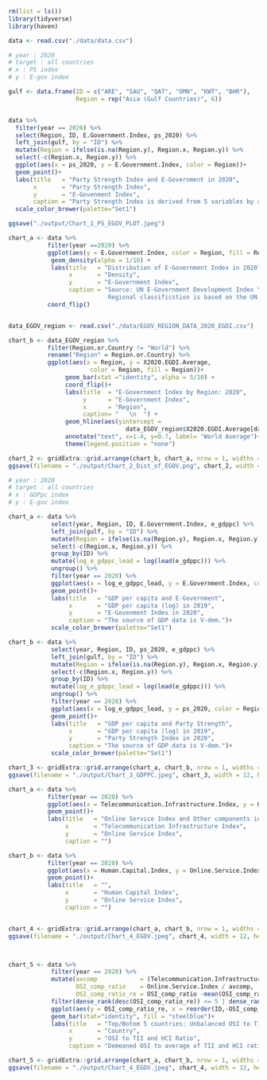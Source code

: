 ```r
rm(list = ls())
library(tidyverse)
library(haven)

```

```r
data <- read.csv("./data/data.csv")
```

```r
# year : 2020
# target : all countries
# x : PS index
# y : E-gov index

gulf <- data.frame(ID = c("ARE", "SAU", "QAT", "OMN", "KWT", "BHR"),
                   Region = rep("Asia (Gulf Countries)", 6))


data %>% 
  filter(year == 2020) %>%
  select(Region, ID, E.Government.Index, ps_2020) %>% 
  left_join(gulf, by = "ID") %>%
  mutate(Region = ifelse(is.na(Region.y), Region.x, Region.y)) %>%
  select(-c(Region.x, Region.y)) %>%
  ggplot(aes(x = ps_2020, y = E.Government.Index, color = Region))+
  geom_point()+
  labs(title   = "Party Strength Index and E-Government in 2020",
       x       = "Party Strength Index",
       y       = "E-Govenment Index",
       caption = "Party Strength Index is derived from 5 variables by authors. Points are based on data availability.")+
  scale_color_brewer(palette="Set1")

ggsave("./output/Chart_1_PS_EGOV_PLOT.jpeg")
```

```r
chart_a <- data %>% 
           filter(year ==2020) %>% 
           ggplot(aes(y = E.Government.Index, color = Region, fill = Region)) +
            geom_density(alpha = 1/10) +
            labs(title   = "Distribution of E-Government Index in 2020",
                 x       = "Density",
                 y       = "E-Government Index",
                 caption = "Source: UN E-Government Development Index \n
                            Regional classificstion is based on the UN.")+
           coord_flip()


data_EGOV_region <- read.csv("./data/EGOV_REGION_DATA_2020_EGDI.csv")

chart_b <- data_EGOV_region %>% 
           filter(Region.or.Country != "World") %>% 
           rename("Region" = Region.or.Country) %>% 
           ggplot(aes(x = Region, y = X2020.EGDI.Average,
                       color = Region, fill = Region))+
                geom_bar(stat ="identity", alpha = 5/10) +
                coord_flip()+
                labs(title  = "E-Government Index by Region: 2020",
                     y      = "E-Government Index",
                     x      = "Region",
                     caption= "   \n  ") +
                geom_hline(aes(yintercept = 
                                 data_EGOV_region$X2020.EGDI.Average[data_EGOV_region$Region.or.Country == "World"])) + 
                annotate("text", x=1.4, y=0.7, label= "World Average")+
                theme(legend.position = "none")

chart_2 <- gridExtra::grid.arrange(chart_b, chart_a, nrow = 1, widths = c(1,1))
ggsave(filename = "./output/Chart_2_Dist_of_EGOV.png", chart_2, width = 12, height = 6 )

```

```r
# year : 2020
# target : all countries
# x : GDPpc index
# y : E-gov index

chart_a <- data %>% 
            select(year, Region, ID, E.Government.Index, e_gdppc) %>%
            left_join(gulf, by = "ID") %>%
            mutate(Region = ifelse(is.na(Region.y), Region.x, Region.y)) %>%
            select(-c(Region.x, Region.y)) %>%
            group_by(ID) %>% 
            mutate(log_e_gdppc_lead = log(lead(e_gdppc))) %>% 
            ungroup() %>% 
            filter(year == 2020) %>%
            ggplot(aes(x = log_e_gdppc_lead, y = E.Government.Index, color = Region))+
            geom_point()+
            labs(title   = "GDP per capita and E-Government",
                 x       = "GDP per capita (log) in 2019",
                 y       = "E-Govenment Index in 2020",
                 caption = "The source of GDP data is V-dem.")+
            scale_color_brewer(palette="Set1")

chart_b <- data %>% 
            select(year, Region, ID, ps_2020, e_gdppc) %>%
            left_join(gulf, by = "ID") %>%
            mutate(Region = ifelse(is.na(Region.y), Region.x, Region.y)) %>%
            select(-c(Region.x, Region.y)) %>%
            group_by(ID) %>% 
            mutate(log_e_gdppc_lead = log(lead(e_gdppc))) %>% 
            ungroup() %>% 
            filter(year == 2020) %>%
            ggplot(aes(x = log_e_gdppc_lead, y = ps_2020, color = Region))+
            geom_point()+
            labs(title   = "GDP per capita and Party Strength",
                 x       = "GDP per capita (log) in 2019",
                 y       = "Party Strength Index in 2020",
                 caption = "The source of GDP data is V-dem.")+
            scale_color_brewer(palette="Set1")

chart_3 <- gridExtra::grid.arrange(chart_a, chart_b, nrow = 1, widths = c(1,1))
ggsave(filename = "./output/Chart_3_GDPPC.jpeg", chart_3, width = 12, height = 6)

```


```r
chart_a <- data %>% 
           filter(year == 2020) %>% 
           ggplot(aes(x = Telecommunication.Infrastructure.Index, y = Online.Service.Index))+
           geom_point()+
           labs(title   = "Online Service Index and Other components in 2020",
                x       = "Telecommunication Infrastructure Index",
                y       = "Online Service Index",
                caption = "")

chart_b <- data %>% 
           filter(year == 2020) %>% 
           ggplot(aes(x = Human.Capital.Index, y = Online.Service.Index))+
           geom_point()+
           labs(title   = "",
                x       = "Human Capital Index",
                y       = "Online Service Index",
                caption = "")


chart_4 <- gridExtra::grid.arrange(chart_a, chart_b, nrow = 1, widths = c(1,1))
ggsave(filename = "./output/Chart_4_EGOV.jpeg", chart_4, width = 12, height = 6)




```

```r
chart_5 <- data %>% 
            filter(year == 2020) %>% 
            mutate(avcomp            = (Telecommunication.Infrastructure.Index + Human.Capital.Index)/2,
                   OSI_comp_ratio    = Online.Service.Index / avcomp,
                   OSI_comp_ratio_re = OSI_comp_ratio -mean(OSI_comp_ratio)) %>%
            filter(dense_rank(desc(OSI_comp_ratio_re)) <= 5 | dense_rank(OSI_comp_ratio_re) <= 5) %>% 
            ggplot(aes(y = OSI_comp_ratio_re, x = reorder(ID,-OSI_comp_ratio_re))) +
            geom_bar(stat="identity", fill = "steelblue")+
            labs(title   = "Top/Botom 5 countries: Unbalanced OSI to TII and HCI Ratio in 2020",
                 x       = "Country",
                 y       = "OSI to TII and HCI Ratio",
                 caption = "Demeaned OSI to average of TII and HCI ratio.")

chart_5 <- gridExtra::grid.arrange(chart_a, chart_b, nrow = 1, widths = c(1,1))
ggsave(filename = "./output/Chart_4_EGOV.jpeg", chart_4, width = 12, height = 6)

```

